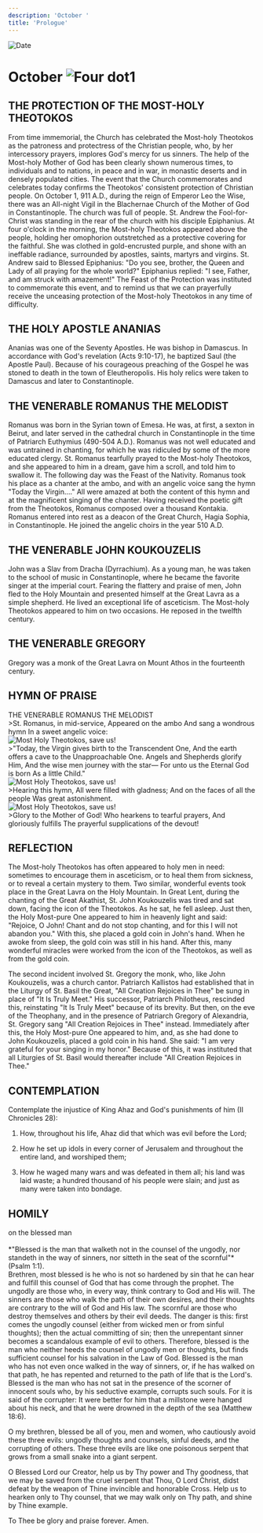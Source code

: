 ```yaml
---
description: 'October '
title: 'Prologue'
---
```


<RunningHead />
<Image src="/title-imprint.png" height={68} width={50} alt="Date" className="title-imprint"/>

# <div id="date">October <Image className="four-dot" src="/four-dot.png" height={15} width={15} alt="Four dot" />1</div>

## THE PROTECTION OF THE MOST-HOLY THEOTOKOS

From time immemorial, the Church has celebrated the Most-holy Theotokos as the patroness and protectress of the Christian people, who, by her intercessory prayers, implores God's mercy for us sinners. The help of the Most-holy Mother of God has been clearly shown numerous times, to individuals and to nations, in peace and in war, in monastic deserts and in densely populated cities. The event that the Church commemorates and celebrates today confirms the Theotokos' consistent protection of Christian people. On October 1, 911 A.D., during the reign of Emperor Leo the Wise, there was an All-night Vigil in the Blachernae Church of the Mother of God in Constantinople. The church was full of people. St. Andrew the Fool-for-Christ was standing in the rear of the church with his disciple Epiphanius. At four o'clock in the morning, the Most-holy Theotokos appeared above the people, holding her omophorion outstretched as a protective covering for the faithful. She was clothed in gold-encrusted purple, and shone with an ineffable radiance, surrounded by apostles, saints, martyrs and virgins. St. Andrew said to Blessed Epiphanius: "Do you see, brother, the Queen and Lady of all praying for the whole world?" Epiphanius replied: "I see, Father, and am struck with amazement!" The Feast of the Protection was instituted to commemorate this event, and to remind us that we can prayerfully receive the unceasing protection of the Most-holy Theotokos in any time of difficulty.

## THE HOLY APOSTLE ANANIAS

Ananias was one of the Seventy Apostles. He was bishop in Damascus. In accordance with God's revelation (Acts 9:10-17), he baptized Saul (the Apostle Paul). Because of his courageous preaching of the Gospel he was stoned to death in the town of Eleutheropolis. His holy relics were taken to Damascus and later to Constantinople.

## THE VENERABLE ROMANUS THE MELODIST

Romanus was born in the Syrian town of Emesa. He was, at first, a sexton in Beirut, and later served in the cathedral church in Constantinople in the time of Patriarch Euthymius (490-504 A.D.). Romanus was not well educated and was untrained in chanting, for which he was ridiculed by some of the more educated clergy. St. Romanus tearfully prayed to the Most-holy Theotokos, and she appeared to him in a dream, gave him a scroll, and told him to swallow it. The following day was the Feast of the Nativity. Romanus took his place as a chanter at the ambo, and with an angelic voice sang the hymn "Today the Virgin…." All were amazed at both the content of this hymn and at the magnificent singing of the chanter. Having received the poetic gift from the Theotokos, Romanus composed over a thousand Kontakia. Romanus entered into rest as a deacon of the Great Church, Hagia Sophia, in Constantinople. He joined the angelic choirs in the year 510 A.D.

## THE VENERABLE JOHN KOUKOUZELIS

John was a Slav from Dracha (Dyrrachium). As a young man, he was taken to the school of music in Constantinople, where he became the favorite singer at the imperial court. Fearing the flattery and praise of men, John fled to the Holy Mountain and presented himself at the Great Lavra as a simple shepherd. He lived an exceptional life of asceticism. The Most-holy Theotokos appeared to him on two occasions. He reposed in the twelfth century.

## THE VENERABLE GREGORY

Gregory was a monk of the Great Lavra on Mount Athos in the fourteenth century.


## HYMN OF PRAISE
<div style={{textAlign:'center', color:'crimson', fontWeight:'bold'}}>
THE VENERABLE ROMANUS THE MELODIST
</div>
>St. Romanus, in mid-service,  
Appeared on the ambo  
And sang a wondrous hymn  
In a sweet angelic voice:  
<div style={{marginLeft: '10rem', marginTop:'1rem', maxWidth: '2rem'}}><Image className="four-dot" src="/four-dot.png" height={15} width={15} alt="Most Holy Theotokos, save us!" /></div>
>"Today, the Virgin gives birth to the Transcendent One,  
And the earth offers a cave to the Unapproachable One.  
Angels and Shepherds glorify Him,  
And the wise men journey with the star—  
For unto us the Eternal God is born  
As a little Child."  
<div style={{marginLeft: '10rem', marginTop:'1rem', maxWidth: '2rem'}}><Image className="four-dot" src="/four-dot.png" height={15} width={15} alt="Most Holy Theotokos, save us!" /></div>
>Hearing this hymn,  
All were filled with gladness;  
And on the faces of all the people  
Was great astonishment.  
<div style={{marginLeft: '10rem', marginTop:'1rem', maxWidth: '2rem'}}><Image className="four-dot" src="/four-dot.png" height={15} width={15} alt="Most Holy Theotokos, save us!" /></div>
>Glory to the Mother of God!  
Who hearkens to tearful prayers,  
And gloriously fulfills  
The prayerful supplications of the devout!  


## REFLECTION

The Most-holy Theotokos has often appeared to holy men in need: sometimes to encourage them in asceticism, or to heal them from sickness, or to reveal a certain mystery to them. Two similar, wonderful events took place in the Great Lavra on the Holy Mountain. In Great Lent, during the chanting of the Great Akathist, St. John Koukouzelis was tired and sat down, facing the icon of the Theotokos. As he sat, he fell asleep. Just then, the Holy Most-pure One appeared to him in heavenly light and said: "Rejoice, O John! Chant and do not stop chanting, and for this I will not abandon you." With this, she placed a gold coin in John's hand. When he awoke from sleep, the gold coin was still in his hand. After this, many wonderful miracles were worked from the icon of the Theotokos, as well as from the gold coin. 

The second incident involved St. Gregory the monk, who, like John Koukouzelis, was a church cantor. Patriarch Kallistos had established that in the Liturgy of St. Basil the Great, "All Creation Rejoices in Thee" be sung in place of "It Is Truly Meet." His successor, Patriarch Philotheus, rescinded this, reinstating "It Is Truly Meet" because of its brevity. But then, on the eve of the Theophany, and in the presence of Patriarch Gregory of Alexandria, St. Gregory sang "All Creation Rejoices in Thee" instead. Immediately after this, the Holy Most-pure One appeared to him, and, as she had done to John Koukouzelis, placed a gold coin in his hand. She said: "I am very grateful for your singing in my honor." Because of this, it was instituted that all Liturgies of St. Basil would thereafter include "All Creation Rejoices in Thee."


## CONTEMPLATION
Contemplate the injustice of King Ahaz and God's punishments of him (II Chronicles 28):

1. How, throughout his life, Ahaz did that which was evil before the Lord;

2. How he set up idols in every corner of Jerusalem and throughout the entire land, and worshiped them;

3. How he waged many wars and was defeated in them all; his land was laid waste; a hundred thousand of his people were slain; and just as many were taken into bondage.


## HOMILY
<div style={{textAlign:'center', color:'crimson', fontWeight:'bold'}}>
on the blessed man
</div>
<br />
<div style={{textAlign:'right'}}>
*"Blessed is the man that walketh not in the counsel of the ungodly, nor standeth in the way of sinners, nor sitteth in the seat of the scornful"* (Psalm 1:1).
</div>
Brethren, most blessed is he who is not so hardened by sin that he can hear and fulfill this counsel of God that has come through the prophet. The ungodly are those who, in every way, think contrary to God and His will. The sinners are those who walk the path of their own desires, and their thoughts are contrary to the will of God and His law. The scornful are those who destroy themselves and others by their evil deeds. The danger is this: first comes the ungodly counsel (either from wicked men or from sinful thoughts); then the actual committing of sin; then the unrepentant sinner becomes a scandalous example of evil to others. Therefore, blessed is the man who neither heeds the counsel of ungodly men or thoughts, but finds sufficient counsel for his salvation in the Law of God. Blessed is the man who has not even once walked in the way of sinners, or, if he has walked on that path, he has repented and returned to the path of life that is the Lord's. Blessed is the man who has not sat in the presence of the scorner of innocent souls who, by his seductive example, corrupts such souls. For it is said of the corrupter: It were better for him that a millstone were hanged about his neck, and that he were drowned in the depth of the sea (Matthew 18:6).

O my brethren, blessed be all of you, men and women, who cautiously avoid these three evils: ungodly thoughts and counsels, sinful deeds, and the corrupting of others. These three evils are like one poisonous serpent that grows from a small snake into a giant serpent.

O Blessed Lord our Creator, help us by Thy power and Thy goodness, that we may be saved from the cruel serpent that Thou, O Lord Christ, didst defeat by the weapon of Thine invincible and honorable Cross. Help us to hearken only to Thy counsel, that we may walk only on Thy path, and shine by Thine example.

To Thee be glory and praise forever. Amen.